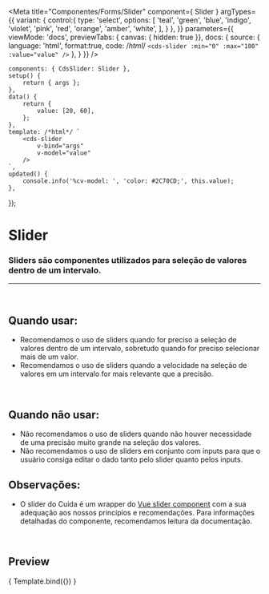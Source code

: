
<Meta
	title="Componentes/Forms/Slider"
	component={ Slider }
		argTypes={{
		variant: {
			control:{
				type: 'select',
				options: [
					'teal',
					'green',
					'blue',
					'indigo',
					'violet',
					'pink',
					'red',
					'orange',
					'amber',
					'white',
				],
			}
		},
	}}
	parameters={{
		viewMode: 'docs',
		previewTabs: { canvas: { hidden: true }},
		docs: {
			source: {
				language: 'html',
				format:true,
				code: /*html*/ 
`<cds-slider
	:min="0"
	:max="100"
	:value="value"
/>`
			},
		}
	}}
/>

	components: { CdsSlider: Slider },
	setup() {
		return { args };
	},
	data() {
		return {
			value: [20, 60],
		};
	},
	template: /*html*/ `
		<cds-slider
			v-bind="args"
			v-model="value"
		/>
	`,
	updated() {
		console.info('%cv-model: ', 'color: #2C70CD;', this.value);
	},
});

# Slider

### Sliders são componentes utilizados para seleção de valores dentro de um intervalo.
---
<br />

## Quando usar:
- Recomendamos o uso de sliders quando for preciso a seleção de valores dentro de um intervalo,
sobretudo quando for preciso selecionar mais de um valor.
- Recomendamos o uso de sliders quando a velocidade na seleção de valores em um intervalo for
mais relevante que a precisão.

<br />

## Quando não usar:
- Não recomendamos o uso de sliders quando não houver necessidade de uma precisão muito grande na seleção dos valores.
- Não recomendamos o uso de sliders em conjunto com inputs para que o usuário consiga editar
o dado tanto pelo slider quanto pelos inputs.

## Observações:
- O slider do Cuida é um wrapper do <a target="_blank" href="https://nightcatsama.github.io/vue-slider-component/#/">Vue slider component</a>
com a sua adequação aos nossos princípios e recomendações. Para informações detalhadas do componente, recomendamos
leitura da documentação.

<br />

## Preview

<Canvas>
	<Story
		name="Slider"
		args={{
			min: 0,
			max: 100,
		}}
	>
		{ Template.bind({}) }
	</Story>
</Canvas>

<ArgsTable story="Slider" />